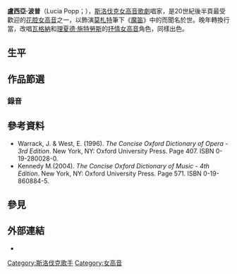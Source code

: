 '''盧西亞·波普'''（Lucia Popp；{{bd|1939年|11月12日|1993年|11月16日|catIdx=P}}），[[斯洛伐克|斯洛伐克]][[女高音|女高音]][[歌劇|歌劇]]唱家，是20世紀後半頁最受歡迎的[[花腔女高音|花腔女高音]]之一，以飾演[[莫札特|莫札特]]筆下《[[魔笛|魔笛]]》中的{{Link-es|夜后|La Reina de la Noche|夜-{后}-}}而聞名於世。晚年轉換行當，改唱[[瓦格納|瓦格納]]和[[理夏德·施特勞斯|理夏德·施特勞斯]]的[[抒情女高音|抒情女高音]]角色，同樣出色。

== 生平 ==
{{expand section}}

== 作品節選 ==
=== 錄音 ===
{{expand list}}

== 參考資料 ==
<div class="references-small">
* Warrack, J. & West, E. (1996). ''The Concise Oxford Dictionary of Opera - 3rd Edition''. New York, NY: Oxford University Press. Page 407. ISBN 0-19-280028-0.  
* Kennedy M.(2004). ''The Concise Oxford Dictionary of Music - 4th Edition''. New York, NY: Oxford University Press. Page 571. ISBN 0-19-860884-5.  
</div>

== 參見 ==
{{Portal box|古典音樂}}

== 外部連結 ==
* {{Discogs artist|865661}}

{{singer-stub}}
{{opera-stub}}

{{Authority control}}

{{DEFAULTSORT:Popp, Lucia}}
[[Category:斯洛伐克歌手|Category:斯洛伐克歌手]]
[[Category:女高音|Category:女高音]]